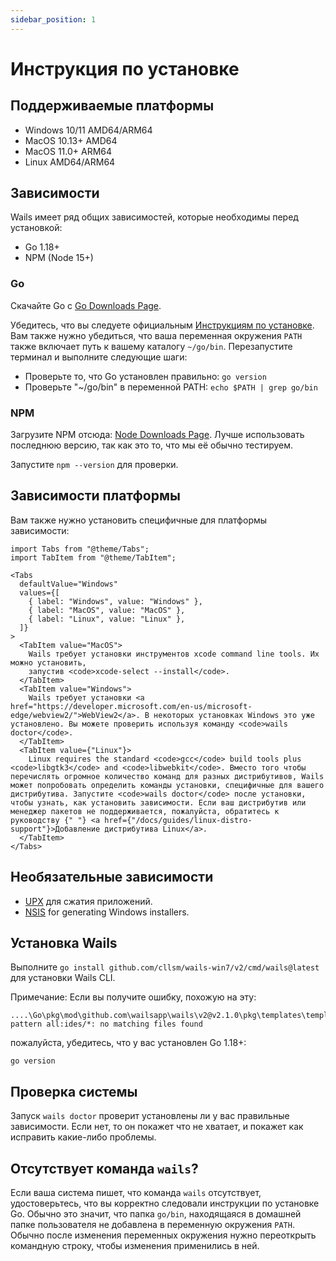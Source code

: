 ```yaml
---
sidebar_position: 1
---
```


# Инструкция по установке

## Поддерживаемые платформы

- Windows 10/11 AMD64/ARM64
- MacOS 10.13+ AMD64
- MacOS 11.0+ ARM64
- Linux AMD64/ARM64

## Зависимости

Wails имеет ряд общих зависимостей, которые необходимы перед установкой:

- Go 1.18+
- NPM (Node 15+)

### Go

Скачайте Go с [Go Downloads Page](https://go.dev/dl/).

Убедитесь, что вы следуете официальным [Инструкциям по установке](https://go.dev/doc/install). Вам также нужно убедиться, что ваша переменная окружения `PATH` также включает путь к вашему каталогу `~/go/bin`. Перезапустите терминал и выполните следующие шаги:

- Проверьте то, что Go установлен правильно: `go version`
- Проверьте "~/go/bin" в переменной PATH: `echo $PATH | grep go/bin`

### NPM

Загрузите NPM отсюда: [Node Downloads Page](https://nodejs.org/en/download/). Лучше использовать последнюю версию, так как это то, что мы её обычно тестируем.

Запустите `npm --version` для проверки.

## Зависимости платформы

Вам также нужно установить специфичные для платформы зависимости:

```mdx-code-block
import Tabs from "@theme/Tabs";
import TabItem from "@theme/TabItem";

<Tabs
  defaultValue="Windows"
  values={[
    { label: "Windows", value: "Windows" },
    { label: "MacOS", value: "MacOS" },
    { label: "Linux", value: "Linux" },
  ]}
>
  <TabItem value="MacOS">
    Wails требует установки инструментов xcode command line tools. Их можно установить,
    запустив <code>xcode-select --install</code>.
  </TabItem>
  <TabItem value="Windows">
    Wails требует установки <a href="https://developer.microsoft.com/en-us/microsoft-edge/webview2/">WebView2</a>. В некоторых установках Windows это уже установлено. Вы можете проверить используя команду <code>wails doctor</code>.
  </TabItem>
  <TabItem value={"Linux"}>
    Linux requires the standard <code>gcc</code> build tools plus <code>libgtk3</code> and <code>libwebkit</code>. Вместо того чтобы перечислять огромное количество команд для разных дистрибутивов, Wails может попробовать определить команды установки, специфичные для вашего дистрибутива. Запустите <code>wails doctor</code> после установки, чтобы узнать, как установить зависимости. Если ваш дистрибутив или менеджер пакетов не поддерживается, пожалуйста, обратитесь к руководству {" "} <a href={"/docs/guides/linux-distro-support"}>Добавление дистрибутива Linux</a>.
  </TabItem>
</Tabs>
```

## Необязательные зависимости

- [UPX](https://upx.github.io/) для сжатия приложений.
- [NSIS](https://wails.io/docs/guides/windows-installer/) for generating Windows installers.

## Установка Wails

Выполните `go install github.com/cllsm/wails-win7/v2/cmd/wails@latest` для установки Wails CLI.

Примечание: Если вы получите ошибку, похожую на эту:

```shell
....\Go\pkg\mod\github.com\wailsapp\wails\v2@v2.1.0\pkg\templates\templates.go:28:12: pattern all:ides/*: no matching files found
```
пожалуйста, убедитесь, что у вас установлен Go 1.18+:
```shell
go version
```

## Проверка системы

Запуск `wails doctor` проверит установлены ли у вас правильные зависимости. Если нет, то он покажет что не хватает, и покажет как исправить какие-либо проблемы.

## Отсутствует команда `wails`?

Если ваша система пишет, что команда `wails` отсутствует, удостоверьтесь, что вы корректно следовали инструкции по установке Go. Обычно это значит, что папка `go/bin`, находящаяся в домашней папке пользователя не добавлена в переменную окружения `PATH`. Обычно после изменения переменных окружения нужно переоткрыть командную строку, чтобы изменения применились в ней.
